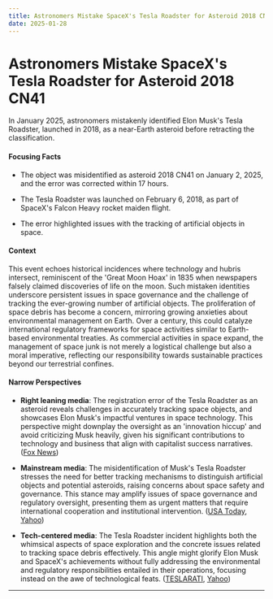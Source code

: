 ```yaml
---
title: Astronomers Mistake SpaceX's Tesla Roadster for Asteroid 2018 CN41
date: 2025-01-28
---
```


# Astronomers Mistake SpaceX's Tesla Roadster for Asteroid 2018 CN41

In January 2025, astronomers mistakenly identified Elon Musk's Tesla Roadster, launched in 2018, as a near-Earth asteroid before retracting the classification.

#### Focusing Facts

- The object was misidentified as asteroid 2018 CN41 on January 2, 2025, and the error was corrected within 17 hours.

- The Tesla Roadster was launched on February 6, 2018, as part of SpaceX's Falcon Heavy rocket maiden flight.

- The error highlighted issues with the tracking of artificial objects in space.

#### Context

This event echoes historical incidences where technology and hubris intersect, reminiscent of the 'Great Moon Hoax' in 1835 when newspapers falsely claimed discoveries of life on the moon. Such mistaken identities underscore persistent issues in space governance and the challenge of tracking the ever-growing number of artificial objects. The proliferation of space debris has become a concern, mirroring growing anxieties about environmental management on Earth. Over a century, this could catalyze international regulatory frameworks for space activities similar to Earth-based environmental treaties. As commercial activities in space expand, the management of space junk is not merely a logistical challenge but also a moral imperative, reflecting our responsibility towards sustainable practices beyond our terrestrial confines.

#### Narrow Perspectives

- **Right leaning media**: The registration error of the Tesla Roadster as an asteroid reveals challenges in accurately tracking space objects, and showcases Elon Musk's impactful ventures in space technology. This perspective might downplay the oversight as an 'innovation hiccup' and avoid criticizing Musk heavily, given his significant contributions to technology and business that align with capitalist success narratives. ([Fox News](https://www.foxnews.com/science/newly-discovered-asteroid-turns-tesla-roadster-launched-space))

- **Mainstream media**: The misidentification of Musk's Tesla Roadster stresses the need for better tracking mechanisms to distinguish artificial objects and potential asteroids, raising concerns about space safety and governance. This stance may amplify issues of space governance and regulatory oversight, presenting them as urgent matters that require international cooperation and institutional intervention. ([USA Today](https://eu.usatoday.com/story/news/nation/2025/01/24/tesla-roadster-asteroid-space-orbit/77928327007/), [Yahoo](https://ca.news.yahoo.com/space-object-sports-car-tesla-185859531.html))

- **Tech-centered media**: The Tesla Roadster incident highlights both the whimsical aspects of space exploration and the concrete issues related to tracking space debris effectively. This angle might glorify Elon Musk and SpaceX's achievements without fully addressing the environmental and regulatory responsibilities entailed in their operations, focusing instead on the awe of technological feats. ([TESLARATI](https://www.teslarati.com/musk-tesla-roadster-mislabeled-asteroid/), [Yahoo](https://www.yahoo.com/news/newly-discovered-asteroid-turns-tesla-021240543.html))

---
